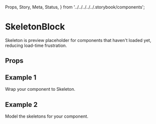   Props,
  Story,
  Meta,
  Status,
} from '../../../../../.storybook/components';


<Meta of={Stories} />

# SkeletonBlock

<Status variant="stable" />

Skeleton is preview placeholder for components that haven't loaded yet, reducing load-time frustration.

<Story of={Stories.Base} />

## Props

<Props />

## Example 1

Wrap your component to Skeleton.

<Story of={Stories.Example1} />

## Example 2

Model the skeletons for your component.

<Story of={Stories.Example2} />
